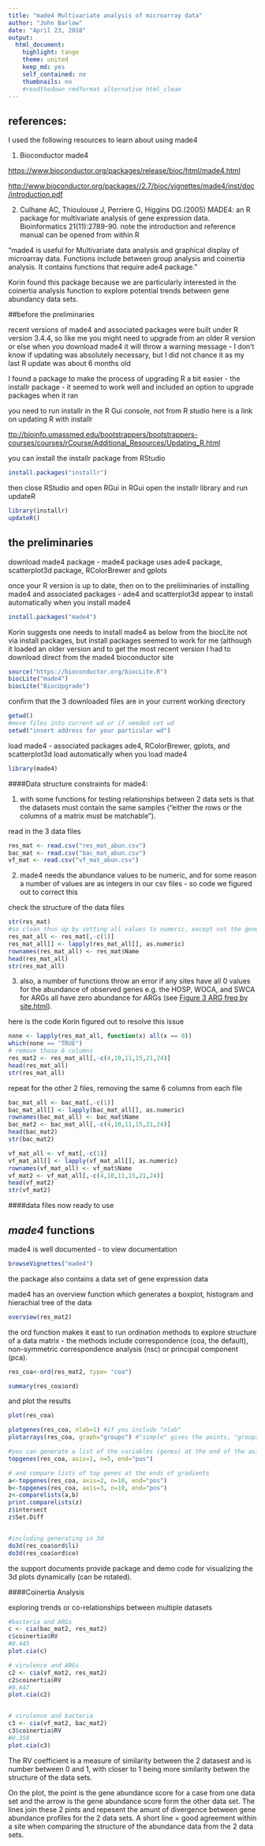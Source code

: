 ```yaml
---
title: "made4 Multivariate analysis of microarray data"
author: "John Barlow"
date: "April 23, 2018"
output: 
  html_document:
    highlight: tango
    theme: united
    keep_md: yes
    self_contained: no
    thumbnails: no
    #readthedown rmdformat alternative html_clean
---
```

## references: 

I used the following resources to learn about using made4

1. Bioconductor made4 

[https://www.bioconductor.org/packages/release/bioc/html/made4.html](https://www.bioconductor.org/packages/release/bioc/html/made4.html)

[http://www.bioconductor.org/packages//2.7/bioc/vignettes/made4/inst/doc/introduction.pdf](http://www.bioconductor.org/packages//2.7/bioc/vignettes/made4/inst/doc/introduction.pdf)

2. Culhane AC, Thioulouse J, Perriere G, Higgins DG.(2005) MADE4: an R package for multivariate analysis of gene expression data. Bioinformatics 21(11):2789-90.
note the introduction and reference manual can be opened from within R 

"made4 is useful for Multivariate data analysis and graphical display of microarray data. Functions include between group analysis and coinertia analysis. It contains functions that require ade4 package."

Korin found this package because we are particularly interested in the coinertia analysis function to explore potential trends between gene abundancy data sets.

##before the preliminaries

recent versions of made4 and associated packages were built under R version 3.4.4, so like me you might need to upgrade from an older R version or else when you download made4 it will throw a warning message - I don't know if updating was absolutely necessary, but I did not chance it as my last R update was about 6 months old

I found a package to make the process of upgrading R a bit easier - the installr package - it seemed to work well and included an option to upgrade packages when it ran

you need to run installr in the R Gui console, not from R studio
here is a link on updating R with installr

[ttp://bioinfo.umassmed.edu/bootstrappers/bootstrappers-courses/courses/rCourse/Additional_Resources/Updating_R.html](http://bioinfo.umassmed.edu/bootstrappers/bootstrappers-courses/courses/rCourse/Additional_Resources/Updating_R.html)

you can install the installr package from RStudio
```r
install.packages("installr")
```
then close RStudio and open RGui
in RGui open the installr library and run updateR
```r
library(installr)
updateR()
```

## the preliminaries

download made4 package - made4 package uses ade4 package, scatterplot3d package, RColorBrewer and gplots

once your R version is up to date, then on to the preliiminaries of installing made4 and associated packages - ade4 and scatterplot3d appear to install automatically when you install made4
```r
install.packages("made4")
```

Korin suggests one needs to install made4 as below from the biocLite not via install packages, but install packages seemed to work for me (although it loaded an older version and to get the most recent version I had to download direct from the made4 bioconductor site
```r
source("https://bioconductor.org/biocLite.R")
biocLite("made4")
biocLite("BiocUpgrade")
```
confirm that the 3 downloaded files are in your current working directory
```r
getwd()
#move files into current wd or if needed set wd
setwd("insert address for your particular wd")
```
load made4 -  associated packages ade4, RColorBrewer, gplots, and scatterplot3d load automatically when you load made4
```r
library(made4)
```

####Data structure constraints for made4:

1. with some functions for testing relationships between 2 data sets is that the datasets must contain the same samples ("either the rows or the columns of a matrix must be matchable"). 

read in the 3 data files
```r
res_mat <- read.csv("res_mat_abun.csv")
bac_mat <- read.csv("bac_mat_abun.csv")
vf_mat <- read.csv("vf_mat_abun.csv")
```

2. made4 needs the abundance values to be numeric, and for some reason a number of values are as integers in our csv files - so code we figured out to correct this

check the structure of the data files
```r
str(res_mat)
#so clean thus up by setting all values to numeric, except not the gene names
res_mat_all <- res_mat[,-c(1)]
res_mat_all[] <- lapply(res_mat_all[], as.numeric)
rownames(res_mat_all) <- res_mat$Name
head(res_mat_all)
str(res_mat_all)
```

3. also, a number of functions throw an error if any sites have all 0 values for the abundance of observed genes e.g. the HOSP, WOCA, and SWCA for ARGs all have zero abundance for ARGs (see [Figure 3 ARG freq by site.html](fig3_arg_freq_by_site.html)).

here is the code Korin figured out to resolve this issue
```r
none <- lapply(res_mat_all, function(x) all(x == 0))
which(none == "TRUE")
# remove those 6 columns
res_mat2 <- res_mat_all[,-c(4,10,11,15,21,24)]
head(res_mat_all)
str(res_mat_all)
```

repeat for the other 2 files, removing the same 6 columns from each file
```r
bac_mat_all <- bac_mat[,-c(1)]
bac_mat_all[] <- lapply(bac_mat_all[], as.numeric)
rownames(bac_mat_all) <- bac_mat$Name
bac_mat2 <- bac_mat_all[,-c(4,10,11,15,21,24)]
head(bac_mat2)
str(bac_mat2)

vf_mat_all <- vf_mat[,-c(1)]
vf_mat_all[] <- lapply(vf_mat_all[], as.numeric)
rownames(vf_mat_all) <- vf_mat$Name
vf_mat2 <- vf_mat_all[,-c(4,10,11,15,21,24)]
head(vf_mat2)
str(vf_mat2)
```

####data files now ready to use

## _made4_ functions


made4 is well documented - to view documentation
```r
browseVignettes("made4")
```
the package also contains a data set of gene expression data 

made4 has an overview function which generates a boxplot, histogram and hierachial tree of the data 
```r
overview(res_mat2)
```
the ord function makes it east to run ordination methods to explore structure of a data matrix - the methods include correspondence (coa, the default), non-symmetric correspondence analysis (nsc) or principal component (pca).
```r
res_coa<-ord(res_mat2, type= "coa")

summary(res_coa$ord)
```
and plot the results
```r
plot(res_coa)

plotgenes(res_coa, nlab=1) #if you include "nlab" 
plotarrays(res_coa, graph="groups") #"simple" gives the points, "groups" adds the labels

#you can generate a list of the variables (genes) at the end of the axis or gradient
topgenes(res_coa, axis=1, n=5, end="pos")

# and compare lists of top genes at the ends of gradients
a<-topgenes(res_coa, axis=2, n=10, end="pos")
b<-topgenes(res_coa, axis=3, n=10, end="pos")
z<-comparelists(a,b)
print.comparelists(z)
z$intersect
z$Set.Diff


#including generating in 3d
do3d(res_coa$ord$li)
do3d(res_coa$ord$co)

```
the support documents provide package and demo code for visualizing the 3d plots dynamically (can be rotated).

####Coinertia Analysis 

exploring trends or co-relationships between multiple datasets
```r

#bacteria and ARGs
c <- cia(bac_mat2, res_mat2)
c$coinertia$RV
#0.445
plot.cia(c)

# virulence and ARGs
c2 <- cia(vf_mat2, res_mat2)
c2$coinertia$RV
#0.647
plot.cia(c2)


# virulence and bacteria
c3 <- cia(vf_mat2, bac_mat2)
c3$coinertia$RV
#0.358
plot.cia(c3)
```
The RV coefficient is a measure of similarity between the 2 datasest and is number between 0 and 1, with closer to 1 being more similarity betwen the structure of the data sets.

On the plot, the point is the gene abundance score for a case from one data set and the arrow is the gene abundance score form the other data set. The lines join these 2 pints and repesent the amunt of divergence between gene abundance profiles for the 2 data sets. A short line = good agreement within a site when comparing the structure of the abundance data from the 2 data sets.
